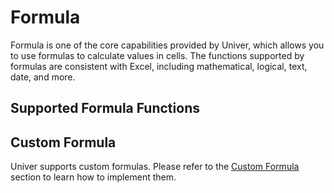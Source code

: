 

# Formula

<BadgeGroup values={[UniverTypes.SHEET]} value={UniverTypes.SHEET} />

Formula is one of the core capabilities provided by Univer, which allows you to use formulas to calculate values in cells. The functions supported by formulas are consistent with Excel, including mathematical, logical, text, date, and more.

## Supported Formula Functions

<FormulaList locale="enUS" />

## Custom Formula

Univer supports custom formulas. Please refer to the [Custom Formula](/guides/sheet/advanced/custom-formula) section to learn how to implement them.
